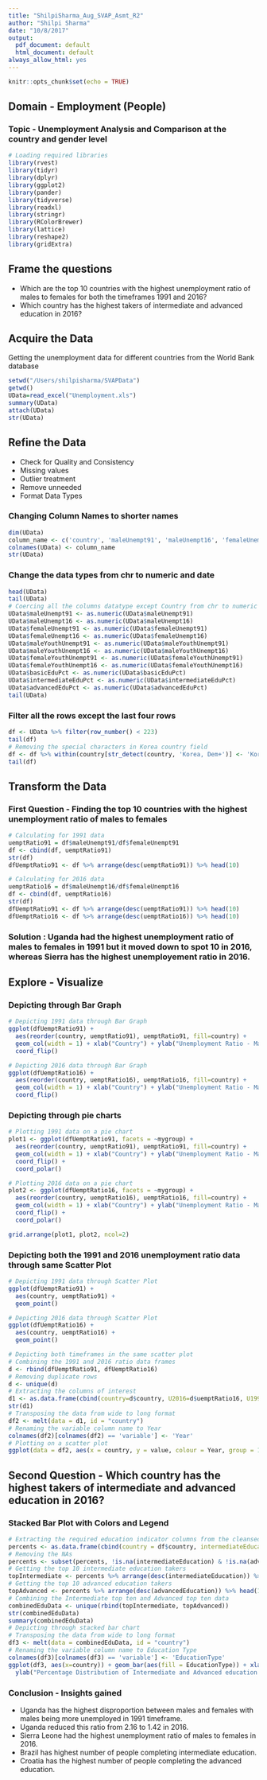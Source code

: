 ```yaml
---
title: "ShilpiSharma_Aug_SVAP_Asmt_R2"
author: "Shilpi Sharma"
date: "10/8/2017"
output:
  pdf_document: default
  html_document: default
always_allow_html: yes
---
```


```r
knitr::opts_chunk$set(echo = TRUE)
```

## Domain - Employment (People)
### Topic - Unemployment Analysis and Comparison at the country and gender level

```r
# Loading required libraries
library(rvest)
library(tidyr)
library(dplyr)
library(ggplot2)
library(pander)
library(tidyverse)
library(readxl)
library(stringr)
library(RColorBrewer)
library(lattice)
library(reshape2)
library(gridExtra)
```

## Frame the questions
- Which are the top 10 countries with the highest unemployment ratio of males to females for both the timeframes 1991 and 2016?
- Which country has the highest takers of intermediate and advanced education in 2016?


## Acquire the Data
Getting the unemployment data for different countries from the World Bank database 

```r
setwd("/Users/shilpisharma/SVAPData")
getwd()
UData=read_excel("Unemployment.xls")
summary(UData)
attach(UData)
str(UData)
```

## Refine the Data
- Check for Quality and Consistency
- Missing values
- Outlier treatment
- Remove unneeded
- Format Data Types

### Changing Column Names to shorter names
```r
dim(UData)
column_name <- c('country', 'maleUnempt91', 'maleUnempt16', 'femaleUnempt91', 'femaleUnempt16', 'maleYouthUnempt91', 'maleYouthUnempt16', 'femaleYouthUnempt91', 'femaleYouthUnempt16', 'basicEduPct', 'intermediateEduPct', 'advancedEduPct')
colnames(UData) <- column_name
str(UData)
```

### Change the data types from chr to numeric and date
```r
head(UData)
tail(UData)
# Coercing all the columns datatype except Country from chr to numeric -> NAs introduced
UData$maleUnempt91 <- as.numeric(UData$maleUnempt91)
UData$maleUnempt16 <- as.numeric(UData$maleUnempt16)
UData$femaleUnempt91 <- as.numeric(UData$femaleUnempt91)
UData$femaleUnempt16 <- as.numeric(UData$femaleUnempt16)
UData$maleYouthUnempt91 <- as.numeric(UData$maleYouthUnempt91)
UData$maleYouthUnempt16 <- as.numeric(UData$maleYouthUnempt16)
UData$femaleYouthUnempt91 <- as.numeric(UData$femaleYouthUnempt91)
UData$femaleYouthUnempt16 <- as.numeric(UData$femaleYouthUnempt16)
UData$basicEduPct <- as.numeric(UData$basicEduPct)
UData$intermediateEduPct <- as.numeric(UData$intermediateEduPct)
UData$advancedEduPct <- as.numeric(UData$advancedEduPct)
tail(UData)
```

### Filter all the rows except the last four rows 
```r
df <- UData %>% filter(row_number() < 223) 
tail(df)
# Removing the special characters in Korea country field
df <- df %>% within(country[str_detect(country, 'Korea, Dem+')] <- 'Korea Dem.')
tail(df)
```

## Transform the Data
### First Question - Finding the top 10 countries with the highest unemployment ratio of males to females
```r
# Calculating for 1991 data
uemptRatio91 = df$maleUnempt91/df$femaleUnempt91 
df <- cbind(df, uemptRatio91)
str(df)
dfUemptRatio91 <- df %>% arrange(desc(uemptRatio91)) %>% head(10)

# Calculating for 2016 data
uemptRatio16 = df$maleUnempt16/df$femaleUnempt16 
df <- cbind(df, uemptRatio16)
str(df)
dfUemptRatio91 <- df %>% arrange(desc(uemptRatio91)) %>% head(10)
dfUemptRatio16 <- df %>% arrange(desc(uemptRatio16)) %>% head(10)
```

### Solution : Uganda had the highest unemployment ratio of males to females in 1991 but it moved down to spot 10 in 2016, whereas Sierra has the highest unemployement ratio in 2016.  

## Explore - Visualize 
### Depicting through Bar Graph
```r
# Depicting 1991 data through Bar Graph
ggplot(dfUemptRatio91) + 
  aes(reorder(country, uemptRatio91), uemptRatio91, fill=country) + 
  geom_col(width = 1) + xlab("Country") + ylab("Unemployment Ratio - Males to Females") +
  coord_flip()

# Depicting 2016 data through Bar Graph
ggplot(dfUemptRatio16) + 
  aes(reorder(country, uemptRatio16), uemptRatio16, fill=country) + 
  geom_col(width = 1) + xlab("Country") + ylab("Unemployment Ratio - Males to Females") +
  coord_flip()
```

### Depicting through pie charts
```r
# Plotting 1991 data on a pie chart
plot1 <- ggplot(dfUemptRatio91, facets = ~mygroup) + 
  aes(reorder(country, uemptRatio91), uemptRatio91, fill=country) + 
  geom_col(width = 1) + xlab("Country") + ylab("Unemployment Ratio - Males to Females (1991)") +
  coord_flip() + 
  coord_polar()  

# Plotting 2016 data on a pie chart
plot2 <- ggplot(dfUemptRatio16, facets = ~mygroup) + 
  aes(reorder(country, uemptRatio16), uemptRatio16, fill=country) + 
  geom_col(width = 1) + xlab("Country") + ylab("Unemployment Ratio - Males to Females (2016)") +
  coord_flip() + 
  coord_polar()

grid.arrange(plot1, plot2, ncol=2)
```

### Depicting both the 1991 and 2016 unemployment ratio data through same Scatter Plot 
```r
# Depicting 1991 data through Scatter Plot 
ggplot(dfUemptRatio91) + 
  aes(country, uemptRatio91) + 
  geom_point()

# Depicting 2016 data through Scatter Plot 
ggplot(dfUemptRatio16) + 
  aes(country, uemptRatio16) + 
  geom_point()

# Depicting both timeframes in the same scatter plot
# Combining the 1991 and 2016 ratio data frames
d <- rbind(dfUemptRatio91, dfUemptRatio16)
# Removing duplicate rows
d <- unique(d)
# Extracting the columns of interest
d1 <- as.data.frame(cbind(country=d$country, U2016=d$uemptRatio16, U1991=d$uemptRatio91))
str(d1)
# Transposing the data from wide to long format
df2 <- melt(data = d1, id = "country")
# Renaming the variable column name to Year
colnames(df2)[colnames(df2) == 'variable'] <- 'Year'
# Plotting on a scatter plot
ggplot(data = df2, aes(x = country, y = value, colour = Year, group = 1)) + geom_point() + xlab("Country") + ylab("Unemployment Ratio of Males to Females") + scale_x_discrete(labels = abbreviate) 
```

## Second Question - Which country has the highest takers of intermediate and advanced education in 2016?
### Stacked Bar Plot with Colors and Legend
```r
# Extracting the required education indicator columns from the cleansed data frame
percents <- as.data.frame(cbind(country = df$country, intermediateEducation = df$intermediateEduPct, advancedEducation = df$advancedEduPct))
# Removing the NAs
percents <- subset(percents, !is.na(intermediateEducation) & !is.na(advancedEducation))
# Getting the top 10 intermediate education takers
topIntermediate <- percents %>% arrange(desc(intermediateEducation)) %>% head(10)
# Getting the top 10 advanced education takers
topAdvanced <- percents %>% arrange(desc(advancedEducation)) %>% head(10)
# Combining the Intermediate top ten and Advanced top ten data
combinedEduData <- unique(rbind(topIntermediate, topAdvanced))
str(combinedEduData)
summary(combinedEduData)
# Depicting through stacked bar chart
# Transposing the data from wide to long format
df3 <- melt(data = combinedEduData, id = "country")
# Renaming the variable column name to Education Type
colnames(df3)[colnames(df3) == 'variable'] <- 'EducationType'
ggplot(df3, aes(x=country)) + geom_bar(aes(fill = EducationType)) + xlab("Country") + 
  ylab("Percentage Distribution of Intermediate and Advanced education takers") + coord_flip()
```

### Conclusion - Insights gained
* Uganda has the highest disproportion between males and females with males being more unemployed in 1991 timeframe. 
* Uganda reduced this ratio from 2.16 to 1.42 in 2016.
* Sierra Leone had the highest unemployment ratio of males to females in 2016.
* Brazil has highest number of people completing intermediate education.
* Croatia has the highest number of people completing the advanced education.

